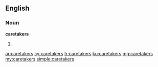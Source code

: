 ==English==

===Noun===
'''caretakers'''

# {{plural of|caretaker}}

[[ar:caretakers]]
[[cy:caretakers]]
[[fr:caretakers]]
[[ku:caretakers]]
[[mg:caretakers]]
[[my:caretakers]]
[[simple:caretakers]]